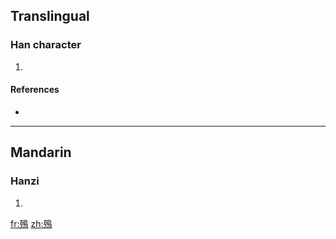==Translingual==

===Han character===
{{Han char|rn=78|rad=歹|as=11|sn=15|four=1722<sub>7</sub>|canj=一弓竹日火 (MNHAF)}}

# {{defn|Han|sort=歹11}}

====References====
* {{Han ref|kx=0583.141|dkj=16567|hdz=21393.080|uh=6BA6|ud=27558|bh=E5F4|bd=58868}}

----

==Mandarin==

===Hanzi===
{{cmn-hanzi|pin=[[diāo]] ([[diao1]])|wg=tiao<sup>1</sup>}}

# {{defn|Mandarin}}

[[fr:殦]]
[[zh:殦]]